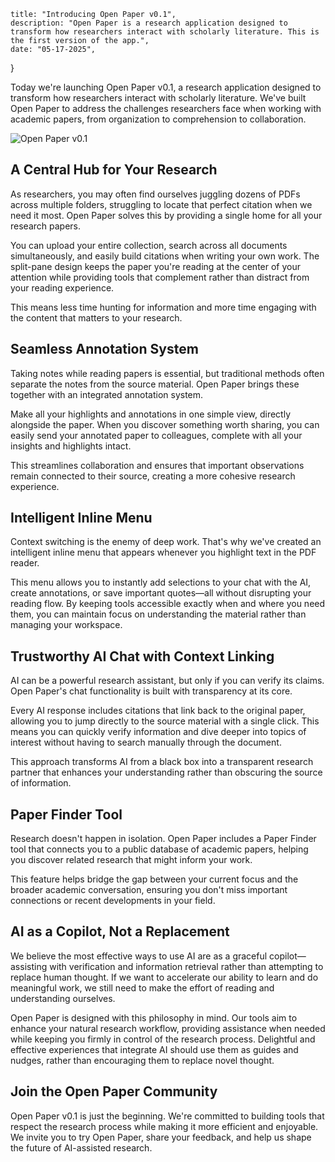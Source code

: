     title: "Introducing Open Paper v0.1",
    description: "Open Paper is a research application designed to transform how researchers interact with scholarly literature. This is the first version of the app.",
    date: "05-17-2025",
}

Today we're launching Open Paper v0.1, a research application designed to transform how researchers interact with scholarly literature. We've built Open Paper to address the challenges researchers face when working with academic papers, from organization to comprehension to collaboration.

![Open Paper v0.1](https://assets.khoj.dev/openpaper_still_v01.png)

## A Central Hub for Your Research

As researchers, you may often find ourselves juggling dozens of PDFs across multiple folders, struggling to locate that perfect citation when we need it most. Open Paper solves this by providing a single home for all your research papers.

You can upload your entire collection, search across all documents simultaneously, and easily build citations when writing your own work. The split-pane design keeps the paper you're reading at the center of your attention while providing tools that complement rather than distract from your reading experience.

This means less time hunting for information and more time engaging with the content that matters to your research.

## Seamless Annotation System

Taking notes while reading papers is essential, but traditional methods often separate the notes from the source material. Open Paper brings these together with an integrated annotation system.

Make all your highlights and annotations in one simple view, directly alongside the paper. When you discover something worth sharing, you can easily send your annotated paper to colleagues, complete with all your insights and highlights intact.

This streamlines collaboration and ensures that important observations remain connected to their source, creating a more cohesive research experience.

## Intelligent Inline Menu

Context switching is the enemy of deep work. That's why we've created an intelligent inline menu that appears whenever you highlight text in the PDF reader.

This menu allows you to instantly add selections to your chat with the AI, create annotations, or save important quotes—all without disrupting your reading flow. By keeping tools accessible exactly when and where you need them, you can maintain focus on understanding the material rather than managing your workspace.

## Trustworthy AI Chat with Context Linking

AI can be a powerful research assistant, but only if you can verify its claims. Open Paper's chat functionality is built with transparency at its core.

Every AI response includes citations that link back to the original paper, allowing you to jump directly to the source material with a single click. This means you can quickly verify information and dive deeper into topics of interest without having to search manually through the document.

This approach transforms AI from a black box into a transparent research partner that enhances your understanding rather than obscuring the source of information.

## Paper Finder Tool

Research doesn't happen in isolation. Open Paper includes a Paper Finder tool that connects you to a public database of academic papers, helping you discover related research that might inform your work.

This feature helps bridge the gap between your current focus and the broader academic conversation, ensuring you don't miss important connections or recent developments in your field.

## AI as a Copilot, Not a Replacement

We believe the most effective ways to use AI are as a graceful copilot—assisting with verification and information retrieval rather than attempting to replace human thought. If we want to accelerate our ability to learn and do meaningful work, we still need to make the effort of reading and understanding ourselves.

Open Paper is designed with this philosophy in mind. Our tools aim to enhance your natural research workflow, providing assistance when needed while keeping you firmly in control of the research process. Delightful and effective experiences that integrate AI should use them as guides and nudges, rather than encouraging them to replace novel thought.

## Join the Open Paper Community

Open Paper v0.1 is just the beginning. We're committed to building tools that respect the research process while making it more efficient and enjoyable. We invite you to try Open Paper, share your feedback, and help us shape the future of AI-assisted research.
